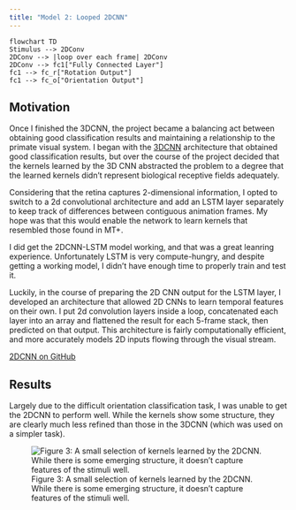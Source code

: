 ```yaml
---
title: "Model 2: Looped 2DCNN"
---
```


```mermaid
flowchart TD
Stimulus --> 2DConv
2DConv --> |loop over each frame| 2DConv
2DConv --> fc1["Fully Connected Layer"]
fc1 --> fc_r["Rotation Output"]
fc1 --> fc_o["Orientation Output"]
```

## Motivation
Once I finished the 3DCNN, the project became a balancing act between obtaining good classification results and maintaining a relationship to the primate visual system. I began with the [3DCNN](3dcnn.qmd) architecture that obtained good classification results, but over the course of the project decided that the kernels learned by the 3D CNN abstracted the problem to a degree that the learned kernels didn’t represent biological receptive fields adequately. 

Considering that the retina captures 2-dimensional information, I opted to switch to a 2d convolutional architecture and add an LSTM layer separately to keep track of differences between contiguous animation frames. My hope was that this would enable the network to learn kernels that resembled those found in MT+.

I did get the 2DCNN-LSTM model working, and that was a great leanring experience. Unfortunately LSTM is very compute-hungry, and despite getting a working model, I didn’t have enough time to properly train and test it. 

Luckily, in the course of preparing the 2D CNN output for the LSTM layer, I developed an architecture that allowed 2D CNNs to learn temporal features on their own. I put 2d convolution layers inside a loop, concatenated each layer into an array and flattened the result for each 5-frame stack, then predicted on that output. This architecture is fairly computationally efficient, and more accurately models 2D inputs flowing through the visual stream.

[2DCNN on GitHub](https://github.com/nghess/607-sensory-coding/blob/main/2dcnn_loop.py)

## Results
Largely due to the difficult orientation classification task, I was unable to get the 2DCNN to perform well. While the kernels show some structure, they are clearly much less refined than those in the 3DCNN (which was used on a simpler task).  

![Figure 3: A small selection of kernels learned by the 2DCNN. While there is some emerging structure, it doesn't capture features of the stimuli well.](images/2d_kernels.png)